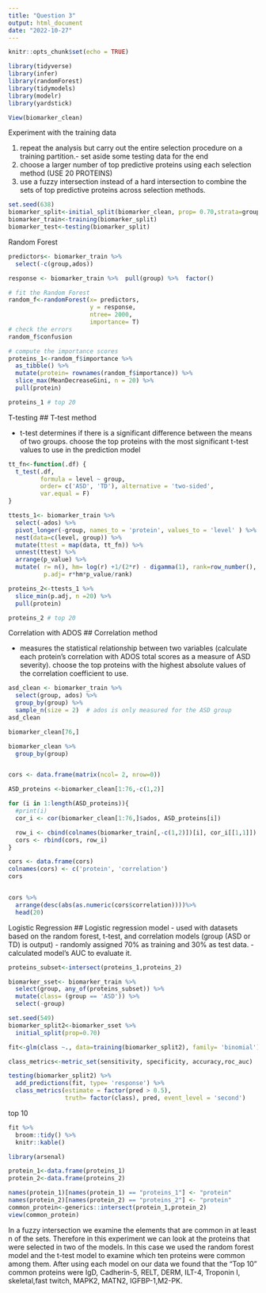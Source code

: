 ```yaml
---
title: "Question 3"
output: html_document
date: "2022-10-27"
---
```


```r
knitr::opts_chunk$set(echo = TRUE)
```


```r
library(tidyverse)
library(infer)
library(randomForest)
library(tidymodels)
library(modelr)
library(yardstick)
```

```r
View(biomarker_clean)
```


Experiment with the training data 

1. repeat the analysis but carry out the entire selection procedure on a training partition.- set aside some testing data for the end 
2. choose a larger number of top predictive proteins using each selection method (USE 20 PROTEINS)
3. use a fuzzy intersection instead of a hard intersection to combine
the sets of top predictive proteins across selection methods. 

```r
set.seed(638)
biomarker_split<-initial_split(biomarker_clean, prop= 0.70,strata=group)
biomarker_train<-training(biomarker_split)
biomarker_test<-testing(biomarker_split)
```

Random Forest
```r
predictors<- biomarker_train %>% 
  select(-c(group,ados))

response <- biomarker_train %>%  pull(group) %>%  factor()

# fit the Random Forest 
random_f<-randomForest(x= predictors, 
                       y = response,
                       ntree= 2000,
                       importance= T)
# check the errors 
random_f$confusion

# compute the importance scores 
proteins_1<-random_f$importance %>% 
  as_tibble() %>% 
  mutate(protein= rownames(random_f$importance)) %>% 
  slice_max(MeanDecreaseGini, n = 20) %>% 
  pull(protein)
```

```r
proteins_1 # top 20
```

T-testing 
## T-test method

- t-test determines if there is a significant difference between the means of two groups.
choose the top proteins with the most significant t-test values to use in the prediction model

```r
tt_fn<-function(.df) {
  t_test(.df,
         formula = level ~ group,
         order= c('ASD', 'TD'), alternative = 'two-sided',
         var.equal = F)
}

ttests_1<- biomarker_train %>% 
  select(-ados) %>% 
  pivot_longer(-group, names_to = 'protein', values_to = 'level' ) %>% 
  nest(data=c(level, group)) %>% 
  mutate(ttest = map(data, tt_fn)) %>% 
  unnest(ttest) %>% 
  arrange(p_value) %>% 
  mutate( r= n(), hm= log(r) +1/(2*r) - digamma(1), rank=row_number(), 
          p.adj= r*hm*p_value/rank)

proteins_2<-ttests_1 %>% 
  slice_min(p.adj, n =20) %>% 
  pull(protein)
```

```r
proteins_2 # top 20
```

Correlation with ADOS
## Correlation method

- measures the statistical relationship between two variables (calculate each protein's correlation with ADOS total scores as a measure of ASD severity). 
choose the top proteins with the highest absolute values of the correlation coefficient to use.
```r
asd_clean <- biomarker_train %>% 
  select(group, ados) %>% 
  group_by(group) %>% 
  sample_n(size = 2)  # ados is only measured for the ASD group
asd_clean

biomarker_clean[76,]

biomarker_clean %>%
  group_by(group)


cors <- data.frame(matrix(ncol= 2, nrow=0))

ASD_proteins <-biomarker_clean[1:76,-c(1,2)]

for (i in 1:length(ASD_proteins)){
  #print(i)
  cor_i <- cor(biomarker_clean[1:76,]$ados, ASD_proteins[i]) 

  row_i <- cbind(colnames(biomarker_train[,-c(1,2)])[i], cor_i[[1,1]])
  cors <- rbind(cors, row_i)
}

cors <- data.frame(cors)
colnames(cors) <- c('protein', 'correlation')
cors


cors %>%
  arrange(desc(abs(as.numeric(cors$correlation))))%>%
  head(20)

```


Logistic Regression 
## Logistic regression model 
- used with datasets based on the random forest, t-test, and correlation models (group (ASD or TD) is output)
- randomly assigned 70% as training and 30% as test data. 
- calculated model's AUC to evaluate it.
```r
proteins_subset<-intersect(proteins_1,proteins_2)

biomarker_sset<- biomarker_train %>% 
  select(group, any_of(proteins_subset)) %>% 
  mutate(class= (group == 'ASD')) %>% 
  select(-group)

set.seed(549)
biomarker_split2<-biomarker_sset %>% 
  initial_split(prop=0.70)

fit<-glm(class ~., data=training(biomarker_split2), family= 'binomial')

class_metrics<-metric_set(sensitivity, specificity, accuracy,roc_auc)

testing(biomarker_split2) %>% 
  add_predictions(fit, type= 'response') %>% 
  class_metrics(estimate = factor(pred > 0.5), 
                truth= factor(class), pred, event_level = 'second')
```

top 10 
```r
fit %>% 
  broom::tidy() %>% 
  knitr::kable() 
```

```r
library(arsenal)

protein_1<-data.frame(proteins_1)
protein_2<-data.frame(proteins_2)

names(protein_1)[names(protein_1) == "proteins_1"] <- "protein"
names(protein_2)[names(protein_2) == "proteins_2"] <- "protein"
common_protein<-generics::intersect(protein_1,protein_2)
view(common_protein)
```

In a fuzzy intersection we examine the elements that are common in at least n of the
sets. Therefore in this experiment we can look at the proteins that were selected in
two of the models. In this case we used the random forest model and the t-test model
to examine which ten proteins were common among them. After using each model on our 
data we found that the "Top 10" common proteins were IgD, Cadherin-5, RELT, DERM, 
ILT-4, Troponin I, skeletal,fast twitch, MAPK2, MATN2, IGFBP-1,M2-PK. 